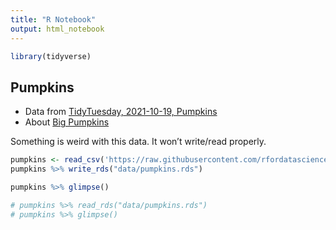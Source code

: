 ```yaml
---
title: "R Notebook"
output: html_notebook
---
```




```r
library(tidyverse)
```

## Pumpkins

- Data from [TidyTuesday, 2021-10-19, Pumpkins](https://github.com/rfordatascience/tidytuesday/blob/master/data/2021/2021-10-19/readme.md)
- About [Big Pumpkins](http://www.bigpumpkins.com/ViewArticle.asp?id=132)

Something is weird with this data. It won't write/read properly.

```r
pumpkins <- read_csv('https://raw.githubusercontent.com/rfordatascience/tidytuesday/master/data/2021/2021-10-19/pumpkins.csv')
pumpkins %>% write_rds("data/pumpkins.rds")

pumpkins %>% glimpse()

# pumpkins %>% read_rds("data/pumpkins.rds")
# pumpkins %>% glimpse()
```
